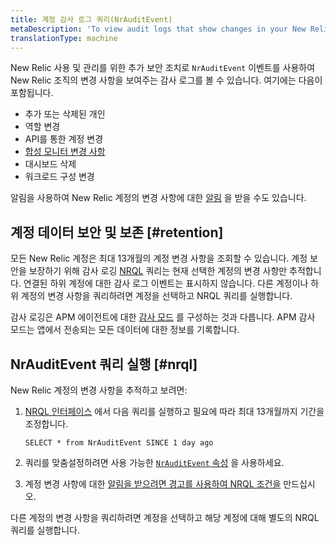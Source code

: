 ```yaml
---
title: 계정 감사 로그 쿼리(NrAuditEvent)
metaDescription: 'To view audit logs that show changes in your New Relic account for a selected time frame, query the NrAuditLog event.'
translationType: machine
---
```


New Relic 사용 및 관리를 위한 추가 보안 조치로 `NrAuditEvent` 이벤트를 사용하여 New Relic 조직의 변경 사항을 보여주는 감사 로그를 볼 수 있습니다. 여기에는 다음이 포함됩니다.

* 추가 또는 삭제된 개인
* 역할 변경
* API를 통한 계정 변경
* [합성 모니터 변경 사항](/docs/synthetics/new-relic-synthetics/administration/audit-synthetics-account-changes)
* 대시보드 삭제
* 워크로드 구성 변경

알림을 사용하여 New Relic 계정의 변경 사항에 대한 [알림](/docs/alerts/new-relic-alerts/getting-started/alerting-new-relic) 을 받을 수도 있습니다.

## 계정 데이터 보안 및 보존 [#retention]

모든 New Relic 계정은 최대 13개월의 계정 변경 사항을 조회할 수 있습니다. 계정 보안을 보장하기 위해 감사 로깅 [NRQL](/docs/insights/nrql-new-relic-query-language/using-nrql/introduction-nrql) 쿼리는 현재 선택한 계정의 변경 사항만 추적합니다. 연결된 하위 계정에 대한 감사 로그 이벤트는 표시하지 않습니다. 다른 계정이나 하위 계정의 변경 사항을 쿼리하려면 계정을 선택하고 NRQL 쿼리를 실행합니다.

감사 로깅은 APM 에이전트에 대한 [감사 모드](/docs/agents/manage-apm-agents/configuration/log-audit-all-data-your-new-relic-agent-transmits) 를 구성하는 것과 다릅니다. APM 감사 모드는 앱에서 전송되는 모든 데이터에 대한 정보를 기록합니다.

## NrAuditEvent 쿼리 실행 [#nrql]

New Relic 계정의 변경 사항을 추적하고 보려면:

1. [NRQL 인터페이스](/docs/query-data/nrql-new-relic-query-language/getting-started/introduction-nrql#where) 에서 다음 쿼리를 실행하고 필요에 따라 최대 13개월까지 기간을 조정합니다.

   ```
   SELECT * from NrAuditEvent SINCE 1 day ago
   ```

2. 쿼리를 맞춤설정하려면 사용 가능한 [`NrAuditEvent` 속성](/attribute-dictionary/?event=NrAuditEvent) 을 사용하세요.

3. 계정 변경 사항에 대한 [알림을 받으려면 경고를 사용하여 NRQL 조건을](/docs/alerts/new-relic-alerts/defining-conditions/create-alert-conditions-nrql-queries) 만드십시오.

다른 계정의 변경 사항을 쿼리하려면 계정을 선택하고 해당 계정에 대해 별도의 NRQL 쿼리를 실행합니다.